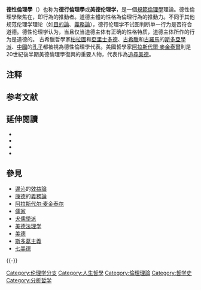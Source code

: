 '''德性倫理學'''（{{lang-en|Virtue Ethics}}）也称为'''德行倫理學'''或'''美德伦理学'''，{{NoteTag|'''德行'''二字連用首見《[[論語|論語]].先進》「德行：[[顏淵|顏淵]]，[[閔子騫|閔子騫]]，[[冉伯牛|冉伯牛]]，[[仲弓|仲弓]]」；'''德性'''二字連用出自《[[禮記|禮記]].[[中庸|中庸]]》「故[[君子|君子]]尊德性而道問學」。不論「德性倫理學」或「德行倫理學」，都是virtue ethics的中文翻譯。}}是一個[[規範倫理學|規範倫理學]]理論。德性倫理學聚焦在{{tsl|en|Moral Agency|道德主体}}，即行為的推動者。道德主體的性格為倫理行為的推動力。不同于其他规范伦理学理论（如[[目的論|目的論]]、[[义务伦理学|義務論]]），德行伦理学不试图判断单一行为是否符合道德。德性伦理学认为，当且仅当道德主体有正确的性格特质，道德主体所作的行为是道德的。
古希臘哲學家[[柏拉圖|柏拉圖]]和[[亞里士多德|亞里士多德]]、[[古希臘|古希臘]]和[[古羅馬|古羅馬]]的[[斯多葛主義|斯多亞學派]]、[[中國|中國]]的[[孔子|孔子]]都被視為德性倫理學代表。美國哲學家[[阿拉斯代爾·麥金泰爾|阿拉斯代爾·麥金泰爾]]則是20世紀後半期美德倫理學復興的重要人物，代表作為[[追尋美德|追尋美德]]。

== 注释 ==
{{NoteFoot}}

== 参考文献 ==
{{Reflist}}

== 延伸閱讀 ==
*{{Cite book|url=https://www.worldcat.org/title/on-virtue-ethics/oclc/706037964|publisher=Oxford University Press|date=2010|location=Oxford|isbn=978-0-19-924799-8|oclc=706037964|language=En|first=Rosalind|last=Hursthouse|title=On virtue ethics|access-date=2021-11-07|archive-date=2021-11-07|archive-url=https://web.archive.org/web/20211107230647/https://www.worldcat.org/title/on-virtue-ethics/oclc/706037964|dead-url=no}}
*{{Cite book|url=https://www.worldcat.org/title/intelligent-virtue/oclc/1123170160|date=2013|location=Oxford|isbn=978-0-19-922877-5|oclc=1123170160|language=En|first=Julia|last=Annas|title=Intelligent virtue|publisher=Oxford University Press|access-date=2021-11-07|archive-date=2021-11-07|archive-url=https://web.archive.org/web/20211107230636/https://www.worldcat.org/title/intelligent-virtue/oclc/1123170160|dead-url=no}}
*{{Cite journal|title=Ethical Expertise: The Skill Model of Virtue|url=http://link.springer.com/10.1007/s10677-006-9054-2|last=Stichter|first=Matt|date=2007-03-28|journal=Ethical Theory and Moral Practice|issue=2|doi=10.1007/s10677-006-9054-2|volume=10|pages=183–194|language=en|issn=1386-2820}}
*{{Cite journal|title=Ethical expertise and the articulacy requirement|url=http://link.springer.com/10.1007/s11229-015-0828-8|last=Tsai|first=Cheng-hung|date=2016-07|journal=Synthese|issue=7|doi=10.1007/s11229-015-0828-8|volume=193|pages=2035–2052|language=en|issn=0039-7857}}

== 參見 ==
{{Portal|哲学}}
*[[杰里米·边沁|邊沁]]的[[功利主義|效益論]]
*[[伊曼努尔·康德|康德]]的[[义务伦理学|義務論]]
*[[阿拉斯代尔·麦金泰尔|阿拉斯代尔·麦金泰尔]]
*[[儒家|儒家]]
*[[犬儒學派|犬儒學派]]
*[[美德法理学|美德法理学]]
*[[美德|美德]]
*[[斯多葛主義|斯多葛主義]]
*[[七美德|七美德]]
{{-}}
{{Ethics}}

[[Category:伦理学分支|Category:伦理学分支]]
[[Category:人生哲學|Category:人生哲學]]
[[Category:倫理理論|Category:倫理理論]]
[[Category:哲学史|Category:哲学史]]
[[Category:分析哲学|Category:分析哲学]]